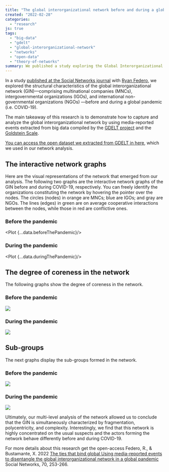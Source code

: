 ```yaml
---
title: "The global interorganizational network before and during a global pandemic"
created: "2022-02-28"
categories:
  - "research"
js: true
tags:
  - "big-data"
  - "gdelt"
  - "global-interorganizational-network"
  - "networks"
  - "open-data"
  - "theory-of-networks"
summary: We published a study exploring the Global Interorganizational Network by using media-reported events from GDELT.
---
```



In a study [published at the Social Networks journal](https://www.sciencedirect.com/science/article/pii/S037887332200034X)
with [Ryan Federo](https://ryanfedero.com), we explored the structural characteristics of the
global interorganizational network (GIN)—comprising multinational companies (MNCs),
intergovernmental organizations (IGOs), and international non-governmental organizations (NGOs)
—before and during a global pandemic (i.e. COVID-19).

The main takeaway of this research is to demonstrate how to capture and analyze the global
interorganizational network by using media-reported events extracted from big data compiled by
the [GDELT project](https://www.gdeltproject.org) and
the [Goldstein Scale](https://www.jstor.org/stable/174480).

[You can access the open dataset we extracted from GDELT in here](https://www.bustawin.com/interorg-network-dataset/),
which we used in our network analysis.

## The interactive network graphs

Here are the visual representations of the network that emerged from our analysis. The following
two graphs are the interactive network graphs of the GIN before and during COVID-19, respectively.
You can freely identify the organizations constituting the network by hovering the pointer over the
nodes. The circles (nodes) in orange are MNCs; blue are IGOs; and gray are NGOs. The lines (edges)
in green are on average cooperative interactions between the nodes, while those in red are
conflictive ones.

### Before the pandemic

<Plot {...data.beforeThePandemic}/>

### During the pandemic

<Plot {...data.duringThePandemic}/>

## The degree of coreness in the network

The following graphs show the degree of coreness in the network.

### Before the pandemic

![](https://www.bustawin.com/wp-content/themes/bustawin-theme/img/coreness.before.svg)

### During the pandemic

![](https://www.bustawin.com/wp-content/themes/bustawin-theme/img/coreness.during.svg)

## Sub-groups

The next graphs display the sub-groups formed in the network.

### Before the pandemic

![](https://www.bustawin.com/wp-content/themes/bustawin-theme/img/subgroups.before.svg)

### During the pandemic

![](https://www.bustawin.com/wp-content/themes/bustawin-theme/img/subgroups.during.svg)

Ultimately, our multi-level analysis of the network allowed us to conclude that the GIN is
simultaneously characterized by fragmentation, polycentricity, and complexity. Interestingly, we
find that this network is highly concentrated on the usual suspects and the actors forming the
network behave differently before and during COVID-19.

For more details about this research get the open-access Federo, R., & Bustamante, X.
2022 [The ties that bind global Using media-reported events to disentangle the global interorganizational network in a global pandemic](https://www.sciencedirect.com/science/article/pii/S037887332200034X)
Social Networks, 70, 253-266.
